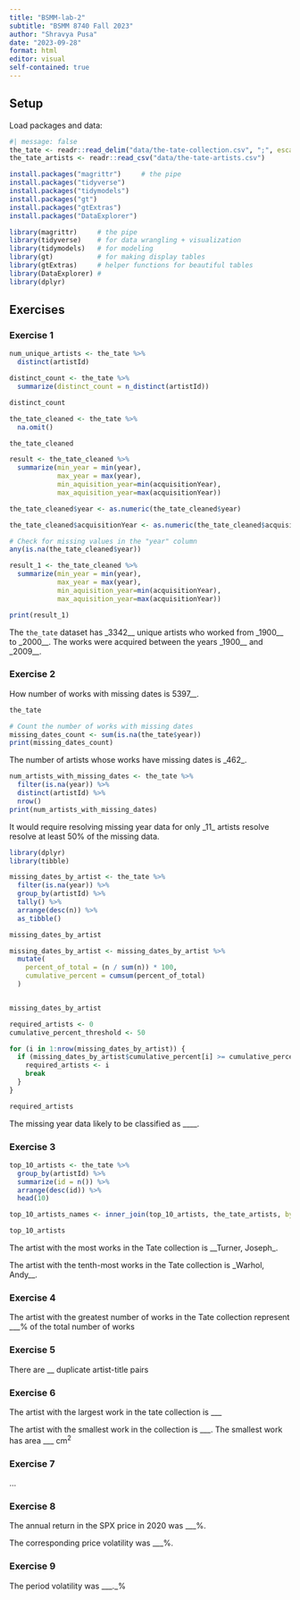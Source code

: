 ```yaml
---
title: "BSMM-lab-2"
subtitle: "BSMM 8740 Fall 2023"
author: "Shravya Pusa"
date: "2023-09-28"
format: html
editor: visual
self-contained: true
---
```


## Setup

Load packages and data:

```r
#| message: false
the_tate <- readr::read_delim("data/the-tate-collection.csv", ";", escape_double = FALSE, trim_ws = TRUE)
the_tate_artists <- readr::read_csv("data/the-tate-artists.csv")
```

```r
install.packages("magrittr")     # the pipe
install.packages("tidyverse")
install.packages("tidymodels")
install.packages("gt")
install.packages("gtExtras")  
install.packages("DataExplorer")  


```

```r

library(magrittr)     # the pipe
library(tidyverse)    # for data wrangling + visualization
library(tidymodels)   # for modeling
library(gt)           # for making display tables
library(gtExtras)     # helper functions for beautiful tables
library(DataExplorer) #
library(dplyr)


```

## Exercises

### Exercise 1

```r
num_unique_artists <- the_tate %>%
  distinct(artistId) 

distinct_count <- the_tate %>%
  summarize(distinct_count = n_distinct(artistId))

distinct_count
```

```r
the_tate_cleaned <- the_tate %>%
  na.omit()

```

```r
the_tate_cleaned
```

```r
result <- the_tate_cleaned %>%
  summarize(min_year = min(year),
            max_year = max(year),
            min_aquisition_year=min(acquisitionYear),
            max_aquisition_year=max(acquisitionYear))
```

```r
the_tate_cleaned$year <- as.numeric(the_tate_cleaned$year)

```

```r
the_tate_cleaned$acquisitionYear <- as.numeric(the_tate_cleaned$acquisitionYear)
```

```r
# Check for missing values in the "year" column
any(is.na(the_tate_cleaned$year))

```

```r
result_1 <- the_tate_cleaned %>%
  summarize(min_year = min(year),
            max_year = max(year),
            min_aquisition_year=min(acquisitionYear),
            max_aquisition_year=max(acquisitionYear))
```

```r
print(result_1)
```

The `the_tate` dataset has \_3342\_\_ unique artists who worked from \_1900\_\_ to \_2000\_\_. The works were acquired between the years \_1900\_\_ and \_2009\_\_.

### Exercise 2

How number of works with missing dates is 5397\_\_.

```r
the_tate

# Count the number of works with missing dates
missing_dates_count <- sum(is.na(the_tate$year))
print(missing_dates_count)
```

The number of artists whose works have missing dates is \_462\_.

```r
num_artists_with_missing_dates <- the_tate %>%
  filter(is.na(year)) %>%
  distinct(artistId) %>%
  nrow()
print(num_artists_with_missing_dates)
```

It would require resolving missing year data for only \_11\_ artists resolve resolve at least 50% of the missing data.

```r
library(dplyr)
library(tibble)

missing_dates_by_artist <- the_tate %>%
  filter(is.na(year)) %>%
  group_by(artistId) %>%
  tally() %>%
  arrange(desc(n)) %>%
  as_tibble()

```

```r
missing_dates_by_artist
```

```r
missing_dates_by_artist <- missing_dates_by_artist %>%
  mutate(
    percent_of_total = (n / sum(n)) * 100,
    cumulative_percent = cumsum(percent_of_total)
  )


missing_dates_by_artist
```

```r
required_artists <- 0
cumulative_percent_threshold <- 50

for (i in 1:nrow(missing_dates_by_artist)) {
  if (missing_dates_by_artist$cumulative_percent[i] >= cumulative_percent_threshold) {
    required_artists <- i
    break
  }
}

required_artists

```

The missing year data likely to be classified as \_\_\_\_.

### Exercise 3

```r
top_10_artists <- the_tate %>%
  group_by(artistId) %>%
  summarize(id = n()) %>%
  arrange(desc(id)) %>%
  head(10)

top_10_artists_names <- inner_join(top_10_artists, the_tate_artists, by = c("artistId" = "id"))

```

```r
top_10_artists
```

The artist with the most works in the Tate collection is \_\_Turner, Joseph\_.

The artist with the tenth-most works in the Tate collection is \_Warhol, Andy\_\_.

### Exercise 4

The artist with the greatest number of works in the Tate collection represent \_\_\_% of the total number of works

### Exercise 5

There are \_\_ duplicate artist-title pairs

### Exercise 6

The artist with the largest work in the tate collection is \_\_\_

The artist with the smallest work in the collection is \_\_\_. The smallest work has area \_\_\_ $\text{cm}^2$

### Exercise 7

...

### Exercise 8

The annual return in the SPX price in 2020 was \_\_\_%.

The corresponding price volatility was \_\_\_%.

### Exercise 9

The period volatility was \_\_\_.\_%

### 
